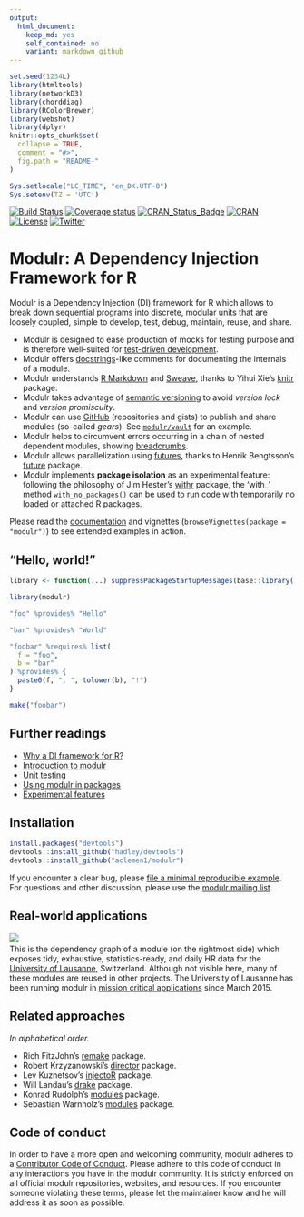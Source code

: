 ```yaml
---
output:
  html_document:
    keep_md: yes
    self_contained: no
    variant: markdown_github
---
```


<!-- README.md is generated from README.Rmd. Please edit the .Rmd file -->

```r
set.seed(1234L) 
library(htmltools)
library(networkD3)
library(chorddiag)
library(RColorBrewer)
library(webshot)
library(dplyr)
knitr::opts_chunk$set(
  collapse = TRUE,
  comment = "#>",
  fig.path = "README-"
)

Sys.setlocale("LC_TIME", "en_DK.UTF-8")
Sys.setenv(TZ = 'UTC')

```

[![Build Status](https://travis-ci.org/aclemen1/modulr.svg?branch=master)](https://travis-ci.org/aclemen1/modulr)
[![Coverage status](https://codecov.io/github/aclemen1/modulr/coverage.svg?branch=master)](http://codecov.io/github/aclemen1/modulr)
[![CRAN_Status_Badge](http://www.r-pkg.org/badges/version/modulr)](https://cran.r-project.org/package=modulr)
[![CRAN](http://cranlogs.r-pkg.org/badges/grand-total/modulr)](https://cran.r-project.org/package=modulr)
[![License](https://img.shields.io/:license-mit-blue.svg)](http://aclemen1.mit-license.org/license.html)
[![Twitter](https://img.shields.io/twitter/url/http/github.com/aclemen1/modulr.svg?style=social)](https://twitter.com/intent/tweet.html?text=Modulr:%20A%20Dependency%20Injection%20Framework%20for%20R&url=http://github.com/aclemen1/modulr&hashtags=r,dependency-injection)

# Modulr: A Dependency Injection Framework for R

Modulr is a Dependency Injection (DI) framework for R which allows to break down sequential programs into discrete, modular units that are loosely coupled, simple to develop, test, debug, maintain, reuse, and share. 

* Modulr is designed to ease production of mocks for testing purpose and is therefore well-suited for [test-driven development](https://en.wikipedia.org/wiki/Test-driven_development).
* Modulr offers [docstrings](https://en.wikipedia.org/wiki/Docstring)-like comments for documenting the internals of a module.
* Modulr understands [R Markdown](http://rmarkdown.rstudio.com/) and [Sweave](https://leisch.userweb.mwn.de/Sweave/), thanks to Yihui Xie's [knitr](http://yihui.name/knitr/) package.
* Modulr takes advantage of [semantic versioning](http://semver.org/) to avoid _version lock_ and _version promiscuity_.
* Modulr can use [GitHub](http://github.com) (repositories and gists) to publish and share modules (so-called _gears_). See [`modulr/vault`](https://gist.github.com/aclemen1/3fcc508cb40ddac6c1e3) for an example.
* Modulr helps to circumvent errors occurring in a chain of nested dependent modules, showing [breadcrumbs](https://en.wikipedia.org/wiki/Breadcrumb_(navigation)).
* Modulr allows parallelization using [futures](https://en.wikipedia.org/wiki/Futures_and_promises), thanks to Henrik Bengtsson's [future](https://github.com/HenrikBengtsson/future) package.
* Modulr implements __package isolation__ as an experimental feature: following the philosophy of Jim Hester's [withr](https://github.com/jimhester/withr) package, the 'with_' method `with_no_packages()` can be used to run code with temporarily no loaded or attached R packages.

Please read the [documentation](https://aclemen1.github.io/modulr) and vignettes (`browseVignettes(package = "modulr")`) to see extended examples in action.

## "Hello, world!"

```r
library <- function(...) suppressPackageStartupMessages(base::library(...))
```


```r
library(modulr)

"foo" %provides% "Hello"

"bar" %provides% "World"

"foobar" %requires% list(
  f = "foo", 
  b = "bar"
) %provides% {
  paste0(f, ", ", tolower(b), "!")
}

make("foobar")
```

## Further readings

* [Why a DI framework for R?](https://aclemen1.github.io/modulr/articles/motivation.html)
* [Introduction to modulr](https://aclemen1.github.io/modulr/articles/modulr.html)
* [Unit testing](https://aclemen1.github.io/modulr/articles/testing.html)
* [Using modulr in packages](https://aclemen1.github.io/modulr/articles/packages.html)
* [Experimental features](https://aclemen1.github.io/modulr/articles/experimental.html)

## Installation

``` r
install.packages("devtools")
devtools::install_github("hadley/devtools")
devtools::install_github("aclemen1/modulr")
```

If you encounter a clear bug, please [file a minimal reproducible example](https://github.com/aclemen1/modulr/issues).
For questions and other discussion, please use the [modulr mailing list](https://groups.google.com/forum/#!forum/modulr-talk).

## Real-world applications

![](https://github.com/aclemen1/modulr/raw/master/README-fig1.png)
   
This is the dependency graph of a module (on the rightmost side) which exposes tidy, exhaustive, statistics-ready, and daily HR data for the [University of Lausanne](http://www.unil.ch), Switzerland. Although not visible here, many of these modules are reused in other projects. The University of Lausanne has been running modulr in [mission critical applications](http://www.unil.ch/statistiques) since March 2015.

## Related approaches

_In alphabetical order._

* Rich FitzJohn's [remake](http://github.com/richfitz/remake) package.
* Robert Krzyzanowski's [director](https://github.com/syberia/director) package.
* Lev Kuznetsov's [injectoR](http://dfci-cccb.github.io/injectoR) package.
* Will Landau's [drake](https://github.com/wlandau-lilly/drake) package.
* Konrad Rudolph's [modules](http://github.com/klmr/modules) package.
* Sebastian Warnholz's [modules](https://github.com/wahani/modules) package.

## Code of conduct

In order to have a more open and welcoming community, modulr adheres to a [Contributor Code of Conduct](CONDUCT.md). Please adhere to this code of conduct in any interactions you have in the modulr community. It is strictly enforced on all official modulr repositories, websites, and resources. If you encounter someone violating these terms, please let the maintainer know and he will address it as soon as possible.
